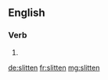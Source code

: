 ==English==

===Verb===
{{head|en}}

# {{past participle of|slit|lang=en}}

[[de:slitten]]
[[fr:slitten]]
[[mg:slitten]]